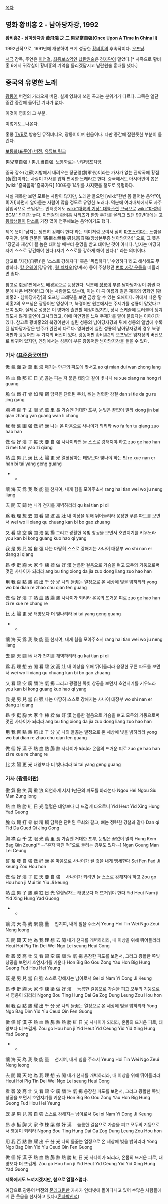 [[목차]]
== 영화 황비홍 2 - 남아당자강, 1992 ==
'''황비홍2 - 남아당자강 黃飛鴻 之 二 男兒當自强(Once Upon A Time In China II)'''

1992년작으로, 1991년에 개봉하여 크게 성공한 [[황비홍]]의 후속작이다. [http://www.youtube.com/watch?v=6Qopry2-5WE 오프닝].

[[서극]] 감독, 주연은 [[이연걸]], [[최종보스]]역인 [http://www.youtube.com/embed/7ZwBE-AZJUA 납란원술]은 [[견자단]]이 맡았다.[* 사족으로 황비홍 6에서 귀각칠이 황비홍의 기억을 돌리겠답시고 납란원술 흉내를 냈다.]

== 중국의 유명한 노래 ==
{{{#!html
<iframe title="YouTube video player" width="425" height="349" src="http://www.youtube.com/embed/OWWp7YmI2uw?rel=0" frameborder="0" allowfullscreen></iframe>
}}}
[[광둥어]] 버전의 가라오케 버젼. 실제 영화에 쓰인 곡과는 분위기가 다르다. 그쪽은 일단 중간 중간에 들어간 기타가 없다.

{{{#!html
<iframe width="720" height="438" src="http://serviceapi.nmv.naver.com/flash/convertIframeTag.nhn?vid=1F1FDF5F75F17E9725F61AEC7FC67DCED3E8&outKey=V1288c8bc9009a3f6b721c2262953fcca04ad118d80cbeab579a7c2262953fcca04ad" frameborder="no" scrolling="no"></iframe>
}}}
이것이 영화의 그 부분.  

{{{#!html
<iframe title="YouTube video player" width="425" height="349" src="http://www.youtube.com/embed/KrSF5HYSj7k?rel=0" frameborder="0" allowfullscreen></iframe>
}}}
이렇게도...나온다.

{{{#!html
<iframe title="YouTube video player" width="480" height="360" src="//www.youtube.com/embed/NmphwDxJHuY" frameborder="0" allowfullscreen></iframe>}}}

홍콩 [[TVB]]로 방송된 뮤직비디오, 광동어이며 원음이다. 다만 중간에 잘린듯한 부분이 들린다. 


[http://blog.naver.com/blackout2000?Redirect=Log&logNo=120190243574 보통화(표준어) 버전.] [http://www.youtube.com/watch?v=G5XYq7T2uQY 유튜브 링크]



男兒當自强 / 男儿当自强. 보통화로는 난얼땅쯔치앙.

중국 강소(江蘇)지방에서 내려오는 장군령(將軍令)이라는 가사가 없는 관악곡에 황점(黃霑)이라는 사람이 가사를 입혀 편곡한 노래라고 한다. 중국에서도 아시아인이 뽑은 [wiki:"중국음악"중국가요] 100곡중 14위를 차지했을 정도로 유명하다.

사실 제목만 보면 모르는 사람이 많지만, 노래만 들으면 [wiki:"한번 쯤 들어본 음악"'''아, 이거!''']하면서 알아듣는 사람이 많을 정도로 유명한 노래다. 덕분에 여러매체에서도 자주 삽입곡으로 쓰일정도. 인터넷에도 [[wiki:"대륙의 기상" 대륙]]관련 [[브금]]으로 [[wiki:"마성의 BGM" 인기가 높다]]. [[이연걸]]의 [[황비홍]] 시리즈가 한창 주가를 올리고 있던 90년대에는 [[고등학생]]들이 [[단소]]로 가장 많이 연주해보는 음악이기도 했다.

제목 뜻이 '남자는 당연히 강해야 한다'라는 의미처럼 보여서 심히 [[마초]]스럽다는 느낌을 주지만, 실제 원문은 '將相本無種 男兒當自强(장상본무종 남아당자강)' 으로, 그 뜻은 "장군과 재상이 될 놈은 태어날 때부터 운명을 받고 태어난 것이 아니다. 남자는 마땅히 자기 스스로 강건해야 한다.(자기 스스로를 강하게 해야 한다.)" 라는 의미이다. 

참고로 '자강(自强)'은 '스스로 강해지다' 혹은 '독립하다', '수양하다'라고 해석해도 무방하다. [[캉 유웨이]](강유위), [[량 치차오]](양계초) 등이 주창했던 [[변법 자강 운동]]을 떠올리면 쉽다.

참고로 [[취권]]1편에서도 배경음으로 등장한다. 덕분에 [[성룡]]이 부른 남아당자강이 취권 때문에 나온 버전이라고 아는 사람들도 있는데, 이는 이 곡 이름과 같은 제목의 영화인 [황비홍2 - 남아당자강]의 오프닝 크레딧을 보면 금방 알 수 있는 오해이다. 위에서 나온 황비홍2의 오프닝은 광동어판 영상이고, 북경어판 원본에서는 주제가를 성룡이 맡았다고 쓰여 있다. 실제로 성룡은 이 영화에 출연할 예정이었지만, 당시 스케쥴에 트러블이 생겨 의도치 않게 출연이 고사되었고, 이에 미안함을 느껴 주제가를 맡아 불렀다는 이야기가 있다. 참고로 황비홍2의 북경어판에 실린 성룡의 남아당자강과 뒤에 성룡의 앨범에 수록된 남아당자강은 반주가 완전히 다르다. 영화판에 실린 성룡의 남아당자강의 경우 북경어판과 광동어판 두 가지의 버전이 있다. 광동어판 황비홍2의 오프닝은 임자상의 버전으로 바뀌어 있지만, 엔딩에서는 성룡이 부른 광동어판 남아당자강을 들을 수 있다.

=== 가사 ([[표준중국어]]판) ===
傲 氣 面 對 萬 重 浪 
패기는 만근의 파도에 맞서고 
ao qi mian dui wan zhong lang

熱 血 像 那 紅 日 光 
끓는 피는 저 붉은 태양과 같이 빛나니
re xue xiang na hong ri guang

膽 似 鐵 打 骨 如 精 鋼 
담력은 단련된 무쇠, 뼈는 정련한 강철
dan si tie da gu ru jing gang

胸 襟 百 千 丈 眼 光 萬 里 長 
가슴엔 거대한 포부, 눈빛은 끝없이 멀리
xiong jin bai qian zhang yan guang wan li chang

我 發 奮 圖 强 做 好 漢 
나는 온 마음으로 사나이가 되리라
wo fa fen tu qiang zuo hao han

做 個 好 漢 子 每 天 要 自 强 
사나이라면 늘 스스로 강해져야 하고
zuo ge hao han zi mei tian yao zi qiang

熱 血 男 兒 漢 比 太 陽 更 光 
열혈남아는 태양보다 빛나야 하는 법
re xue nan er han bi tai yang geng guang 

**

讓 海 天 爲 我 聚 能 量 
천지여, 내게 힘을 모아주소서
rang hai tian wei wo ju neng liang

去 開 天 闢 地 
내가 천지를 개벽하리라
qu kai tian pi di

爲 我 理 想 去 闖 看 碧 波 高 壯 
내 이상을 위해 뛰어들리라 웅장한 푸른 파도를 보면서
wei wo li xiang qu chuang kan bi bo gao zhuang

又 看 碧 空 廣 闊 浩 氣 揚 
그리고 광활한 쪽빛 창공을 보면서 호연지기를 키우노라
you kan bi kong guang kuo hao qi yang

我 是 男 兒 當 自 强 
나는 마땅히 스스로 강해지는 사나이 대장부
wo shi nan er dang zi qiang

昻 步 挺 胸 大 家 作 棟 樑 做 好 漢 
늠름한 걸음으로 가슴을 펴고 모두의 기둥으로써 멋진 사나이가 되리라
ang bu ting xiong da jia zuo dong liang zuo hao han

用 我 百 點 熱 照 出 千 分 光 
나의 들끓는 열정으로 온 세상에 빛을 밝히리라
yong wo bai dian re zhao chu qian fen guang

做 個 好 漢 子 熱 血 熱 腸 熱 
사나이가 되리라 온몸의 뜨거운 피로
zuo ge hao han zi re xue re chang re

比 太 陽 更 光 
태양보다 더 빛나리라
bi tai yang geng guang 

**

讓 海 天 爲 我 聚 能 量 
천지여, 내게 힘을 모아주소서
rang hai tian wei wo ju neng liang

去 開 天 闢 地 
내가 천지를 개벽하리라
qu kai tian pi di

爲 我 理 想 去 闖 看 碧 波 高 壯 
내 이상을 위해 뛰어들리라 웅장한 푸른 파도를 보면서
wei wo li xiang qu chuang kan bi bo gao zhuang

又 看 碧 空 廣 闊 浩 氣 揚 
그리고 광활한 쪽빛 창공을 보면서 호연지기를 키우노라
you kan bi kong guang kuo hao qi yang

我 是 男 兒 當 自 强 
나는 마땅히 스스로 강해지는 사나이 대장부
wo shi nan er dang zi qiang

昻 步 挺 胸 大 家 作 棟 樑 做 好 漢 
늠름한 걸음으로 가슴을 펴고 모두의 기둥으로써 멋진 사나이가 되리라
ang bu ting xiong da jia zuo dong liang zuo hao han

用 我 百 點 熱 照 出 千 分 光 
나의 들끓는 열정으로 온 세상에 빛을 밝히리라
yong wo bai dian re zhao chu qian fen guang

做 個 好 漢 子 熱 血 熱 腸 熱 
사나이가 되리라 온몸의 뜨거운 피로
zuo ge hao han zi re xue re chang re

比 太 陽 更 光 
태양보다 더 빛나리라
bi tai yang geng guang 
=== 가사 ([[광둥어]]판) ===
傲 氣 傲 笑 萬 重 浪
의연하게 서서 1만근의 파도를 바라본다
Ngou Hei Ngou Siu Man Zung long

熱 血 熱 勝 紅 日 光
열혈은 태양보다 더 뜨겁게 타오르니
Yid Heut Yid Xing Hung Yad Guong

膽 似 鐡 打 骨 似 精 鋼
담력은 단련된 무쇠와 같고, 뼈는 정련한 강철과 같다
Dan qi Tid Da Gued Qi Jing Gong

胸 襟 百 千 丈 眼 光 萬 里 長
가슴엔 거대한 포부, 눈빛은 끝없이 멀리
Hung Kem Bag Qin Zeung[* --"혼자 빡친 척"으로 들리는 경우도 있다--] Ngan Goung Man Lei Ceung 

誓 奮 發 自 強 做 好 漢
온 마음으로 사나이가 될 것을 내게 맹세한다
Sei Fen Fad Ji keung Zou Hou hon

做 個 好 漢 子 毎 天 要 自 強　
사나이가 되려면 늘 스스로 강해져야 하고
Zou go Hou hon ji Mui tin Yiu Ji keung 

熱 血 男 子 熱 勝 紅 日 光
열혈남자는 태양보다 더 뜨거워야 한다
Yid Heut Nam ji Yid Xing Hung Yad Guong

**

讓 海 天 為 我 聚 能 量　
천지여, 내게 힘을 주소서
Yeung Hoi Tin Wei Ngo Zeui Neng leong 

去 開 闢 天 地 為 我 理 想 去 闖
내가 천지를 개벽하리라, 내 이상을 위해 뛰어들리라
Heui Hoi Pig Tin Dei Wei Ngo Lei seung Heui Cong

看 碧 波 高 壮 又 看 碧 空 廣 闊 浩 氣 揚
웅장한 파도를 보면서, 그리고 광활한 쪽빛 창공을 보면서 호연지기를 키운다
Hon Big Bo Gou Zong Yau Hon Big Hung Guong Fud Hou Hei Yeung

既 是 男 兒 當 自 強
스스로 강해지는 남아로서
Gei xi Nam Yi Dong Ji Keung

昂 歩 挺 胸 大 家 作 棟 梁 做 好 漢　
늠름한 걸음으로 가슴을 펴고 모두의 기둥으로서 영웅이 되리라
Ngong Bou Ting Hung Dai Ga Zog Dung Leung Zou Hou hon

用 我 百 點 熱 耀 出 千 分 光
나의 들끓는 열정으로 온 세상에 빛을 밝히리라
Yong Ngo Bag Dim Yid Yiu Ceud Qin Fen Guong

做 個 好 漢 子 熱 血 熱 腸 熱 熱 勝 紅 日 光
사나이가 되리라, 온몸의 뜨거운 피로, 태양보다 더 뜨겁게.
Zou go Hou hon ji Yid Heut Yid Ceung Yid Yid Xing Hung Yad Guong

**

讓 海 天 為 我 聚 能 量　
천지여, 내게 힘을 주소서
Yeung Hoi Tin Wei Ngo Zeui Neng leong 

去 開 闢 天 地 為 我 理 想 去 闖
내가 천지를 개벽하리라, 내 이상을 위해 뛰어들리라
Heui Hoi Pig Tin Dei Wei Ngo Lei seung Heui Cong

看 碧 波 高 壮 又 看 碧 空 廣 闊 浩 氣 揚
웅장한 파도를 보면서, 그리고 광활한 쪽빛 창공을 보면서 호연지기를 키운다
Hon Big Bo Gou Zong Yau Hon Big Hung Guong Fud Hou Hei Yeung

既 是 男 兒 當 自 強
스스로 강해지는 남아로서
Gei xi Nam Yi Dong Ji Keung

昂 歩 挺 胸 大 家 作 棟 梁 做 好 漢　
늠름한 걸음으로 가슴을 펴고 모두의 기둥으로서 영웅이 되리라
Ngong Bou Ting Hung Dai Ga Zog Dung Leung Zou Hou hon

用 我 百 點 熱 耀 出 千 分 光
나의 들끓는 열정으로 온 세상에 빛을 밝히리라
Yong Ngo Bag Dim Yid Yiu Ceud Qin Fen Guong

做 個 好 漢 子 熱 血 熱 腸 熱 熱 勝 紅 日 光
사나이가 되리라, 온몸의 뜨거운 피로, 태양보다 더 뜨겁게.
Zou go Hou hon ji Yid Heut Yid Ceung Yid Yid Xing Hung Yad Guong

'''제목에서도 느껴지겠지만, 참으로 열혈스럽다.'''

여담으로 광둥어 버전의 [[몬데그린]]판 가사가 인터넷에 돌아다니고 있어 수많은 사람들에게 큰 웃음을 선사하고 있다.([http://gall.dcinside.com/flash/288575 혼자빡친척])
